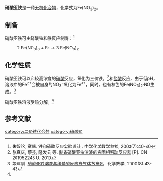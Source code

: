 {{chembox
| Verifiedfields = 
| Watchedfields = 
| verifiedrevid = 
| Name = 硝酸亚铁
| NameEn = Ferrous nitrate<BR>Iron(II) nitrate
| ImageFile = Iron(II) nitrate.png
| ImageSize = 
| ImageName = 
| IUPACName = 
| OtherNames = 
|Section1={{Chembox Identifiers
| CASNo_Ref = {{Cascite|correct|CAS}}
| CASNo = 14013-86-6
| UNII_Ref = 
| UNII = 
| EINECS = 
| PubChem = 
| InChI = 
| SMILES = 
  }}
|Section3={{Chembox Properties
| Formula = Fe(NO<sub>3</sub>)<sub>2</sub>
| MolarMass = 179.859（无水）<BR>287.955（六水）
| Appearance = 晶体（六水）<ref name=wuji>塞德布罗门(著) ,余大猷(译). 无机化合物的性质表解. 商务印书馆, 1957</ref>
| Solubility = 45g（以无水计，18℃）<ref name=wuji />
| MeltingPt = 
| MeltingPt_notes = 
| Density = 
  }}
|Section7={{Chembox Hazards
| ExternalSDS =
| EUClass =
| MainHazards = 
| SkinHazard = 
| EyeHazard = 
| InhalationHazard = 
| IngestionHazard = 
| GHSPictograms =
| NFPA-H =
| NFPA-F =
| NFPA-R =
| NFPA-S =
| RPhrases =
| SPhrases =
| RSPhrases =
| FlashPt =
| AutoignitionPt = 
| ExploLimits =
| LD50 =
| PEL = }} 
}}
'''硝酸亚铁'''是一种[[无机化合物|无机化合物]]，化学式为Fe(NO<sub>3</sub>)<sub>2</sub>。
==制备==
硝酸亚铁可由[[硝酸铁|硝酸铁]]和[[铁|铁]]反应制得：<ref>朱智铭, 章端. [http://www.ixueshu.com/document/6a598dd8e78eeba8318947a18e7f9386.html 铁和硝酸反应实验设计] {{Wayback|url=http://www.ixueshu.com/document/6a598dd8e78eeba8318947a18e7f9386.html |date=20170312051658 }}. 中学化学教学参考, 2003(7):40-40</ref>
: 2 Fe(NO<sub>3</sub>)<sub>3</sub> + Fe → 3 Fe(NO<sub>3</sub>)<sub>2</sub>
==化学性质==
硝酸亚铁可以和较高浓度的[[硝酸|硝酸]]反应，氧化为三价铁。<ref>张真庆, 蔡芸, 隆发云 等. [https://www.google.com/patents/CN201952243U?cl=zh 制备硝酸亚铁溶液的液固相移动反应器] {{Wayback|url=https://www.google.com/patents/CN201952243U?cl=zh |date=20170312074526 }}[P]. CN 201952243 U. 2010</ref>和[[盐酸|盐酸]]反应，由于低pH，溶液中的Fe<sup>2+</sup>会被自身的NO<sub>3</sub><sup>−</sup>氧化为Fe<sup>3+</sup>，同时，也有棕色的Fe(NO<sub>3</sub>)<sub>2</sub>·NO生成。<ref>姬建刚. [http://www.ixueshu.com/document/aadb7da14594a56c318947a18e7f9386.html 硝酸亚铁溶液与稀盐酸反应有气体放出吗] {{Wayback|url=http://www.ixueshu.com/document/aadb7da14594a56c318947a18e7f9386.html |date=20170312050827 }}. 化学教学, 2000(8):43-43</ref>

硝酸亚铁溶液受热分解。<ref name=wuji />

==参考文献==
{{reflist}}
{{铁化合物}}
{{硝酸盐}}

[[category:二价铁化合物|category:二价铁化合物]]
[[category:硝酸盐|category:硝酸盐]]